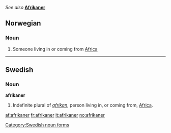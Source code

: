 ''See also'' '''[[Afrikaner]]'''

==Norwegian==
===Noun===
{{no-noun-m2}}
# Someone living in or coming from [[Africa]]

----

==Swedish==
===Noun===
'''afrikaner'''

#Indefinite plural of ''[[afrikan]]'', person living in, or coming from, [[Africa]].

[[Category:Swedish noun forms]]


[[af:afrikaner]]
[[fr:afrikaner]]
[[it:afrikaner]]
[[no:afrikaner]]